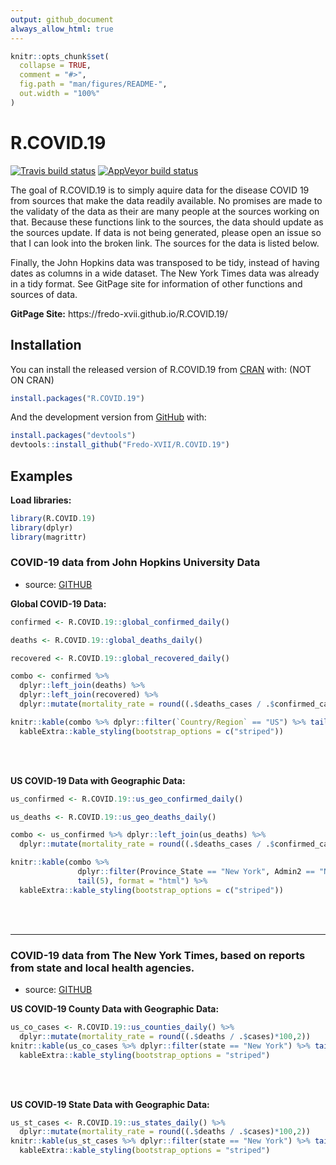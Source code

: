 ---
output: github_document
always_allow_html: true
---

<!-- README.md is generated from README.Rmd. Please edit that file -->

```{r, include = FALSE}
knitr::opts_chunk$set(
  collapse = TRUE,
  comment = "#>",
  fig.path = "man/figures/README-",
  out.width = "100%"
)
```

# R.COVID.19

<!-- badges: start -->
[![Travis build status](https://travis-ci.org/Fredo-XVII/R.COVID.19.svg?branch=master)](https://travis-ci.org/Fredo-XVII/R.COVID.19)
[![AppVeyor build status](https://ci.appveyor.com/api/projects/status/github/Fredo-XVII/R.COVID.19?branch=master&svg=true)](https://ci.appveyor.com/project/Fredo-XVII/R.COVID.19)
<!--  [![Codecov test coverage](https://codecov.io/gh/Fredo-XVII/R.COVID.19/branch/master/graph/badge.svg)](https://codecov.io/gh/Fredo-XVII/R.COVID.19?branch=master) -->
<!--  [![CRAN status](https://www.r-pkg.org/badges/version/R.COVID.19)](https://CRAN.R-project.org/package=R.COVID.19) -->
<!-- [![Github All Releases](https://img.shields.io/github/downloads/Fredo-XVII/R.COVID.19/total.svg)]() -->
<!-- badges: end -->

The goal of R.COVID.19 is to simply aquire data for the disease COVID 19 from sources that make the data readily available. No promises are made to the validaty of the data as their are many people at the sources working on that. Because these functions link to the sources, the data should update as the sources update. If data is not being generated, please open an issue so that I can look into the broken link.  The sources for the data is listed below.

Finally, the John Hopkins data was transposed to be tidy, instead of having dates as columns in a wide dataset.  The New York Times data was already in a tidy format.  See GitPage site for information of other functions and sources of data.

**GitPage Site:** https://fredo-xvii.github.io/R.COVID.19/

## Installation

You can install the released version of R.COVID.19 from [CRAN](https://CRAN.R-project.org) with: (NOT ON CRAN)

```{r, eval=FALSE}
install.packages("R.COVID.19")
```

And the development version from [GitHub](https://github.com/) with:

```{r, eval=FALSE}
install.packages("devtools")
devtools::install_github("Fredo-XVII/R.COVID.19")
```

## Examples
**Load libraries:**
```{r libraries, results='hide', warning=FALSE}
library(R.COVID.19)
library(dplyr)
library(magrittr)
```


### COVID-19 data from John Hopkins University Data

  - source: [GITHUB](https://github.com/CSSEGISandData/COVID-19)
  
**Global COVID-19 Data:**
```{r John_Hopkins_Global, warning=FALSE}
confirmed <- R.COVID.19::global_confirmed_daily()

deaths <- R.COVID.19::global_deaths_daily()

recovered <- R.COVID.19::global_recovered_daily()

combo <- confirmed %>% 
  dplyr::left_join(deaths) %>%
  dplyr::left_join(recovered) %>% 
  dplyr::mutate(mortality_rate = round((.$deaths_cases / .$confirmed_cases)*100,2))

knitr::kable(combo %>% dplyr::filter(`Country/Region` == "US") %>% tail(10), format = "html") %>% 
  kableExtra::kable_styling(bootstrap_options = c("striped"))
```
<br></br>


**US COVID-19 Data with Geographic Data:**
```{r John_Hopkins_US, warning=FALSE }
us_confirmed <- R.COVID.19::us_geo_confirmed_daily()

us_deaths <- R.COVID.19::us_geo_deaths_daily()

combo <- us_confirmed %>% dplyr::left_join(us_deaths) %>% 
  dplyr::mutate(mortality_rate = round((.$deaths_cases / .$confirmed_cases)*100,2))

knitr::kable(combo %>% 
               dplyr::filter(Province_State == "New York", Admin2 == "New York") %>% 
               tail(5), format = "html") %>% 
  kableExtra::kable_styling(bootstrap_options = c("striped"))
```
<br></br>

-----


### COVID-19 data from The New York Times, based on reports from state and local health agencies.

  - source: [GITHUB](https://github.com/nytimes/covid-19-data)

**US COVID-19 County Data with Geographic Data:** 
```{r NY_Times_Data_Counties}
us_co_cases <- R.COVID.19::us_counties_daily() %>% 
  dplyr::mutate(mortality_rate = round((.$deaths / .$cases)*100,2))
knitr::kable(us_co_cases %>% dplyr::filter(state == "New York") %>% tail(10), format = "html") %>% 
  kableExtra::kable_styling(bootstrap_options = "striped")
```
<br></br>



**US COVID-19 State Data with Geographic Data:**
```{r}
us_st_cases <- R.COVID.19::us_states_daily() %>% 
  dplyr::mutate(mortality_rate = round((.$deaths / .$cases)*100,2))
knitr::kable(us_st_cases %>% dplyr::filter(state == "New York") %>% tail(10), format = "html") %>% 
  kableExtra::kable_styling(bootstrap_options = "striped")
```


